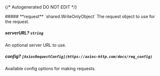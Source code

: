 {/* Autogenerated DO NOT EDIT  */}

<Collapsible>
    ##### **request** `shared.WriteOnlyObject`
    The request object to use for the request.
    <Collapsible.Break/>
    <WriteOnlyObject/>
</Collapsible>

##### **serverURL?** `string`
An optional server URL to use.

##### **config?** `[AxiosRequestConfig](https://axios-http.com/docs/req_config)`
Available config options for making requests.

